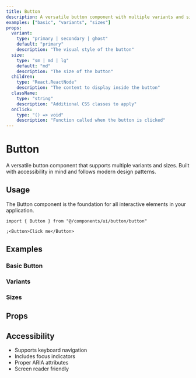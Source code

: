 ```yaml
---
title: Button
description: A versatile button component with multiple variants and sizes
examples: ["basic", "variants", "sizes"]
props:
  variant:
    type: "primary | secondary | ghost"
    default: "primary"
    description: "The visual style of the button"
  size:
    type: "sm | md | lg"
    default: "md"
    description: "The size of the button"
  children:
    type: "React.ReactNode"
    description: "The content to display inside the button"
  className:
    type: "string"
    description: "Additional CSS classes to apply"
  onClick:
    type: "() => void"
    description: "Function called when the button is clicked"
---
```


# Button

A versatile button component that supports multiple variants and sizes. Built with accessibility in mind and follows modern design patterns.

## Usage

The Button component is the foundation for all interactive elements in your application.

```tsx
import { Button } from "@/components/ui/button/button"

;<Button>Click me</Button>
```

## Examples

### Basic Button

<ComponentPreview name="button" example="basic" />

### Variants

<ComponentPreview name="button" example="variants" />

### Sizes

<ComponentPreview name="button" example="sizes" />

## Props

<PropsTable name="button" />

## Accessibility

- Supports keyboard navigation
- Includes focus indicators
- Proper ARIA attributes
- Screen reader friendly
